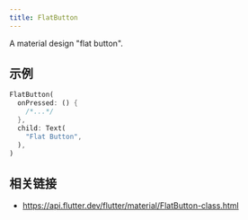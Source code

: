 ```yaml
---
title: FlatButton
---
```


A material design "flat button".


## 示例

```dart liveslice=FlatButton
FlatButton(
  onPressed: () {
    /*...*/
  },
  child: Text(
    "Flat Button",
  ),
)
```

## 相关链接

- https://api.flutter.dev/flutter/material/FlatButton-class.html
